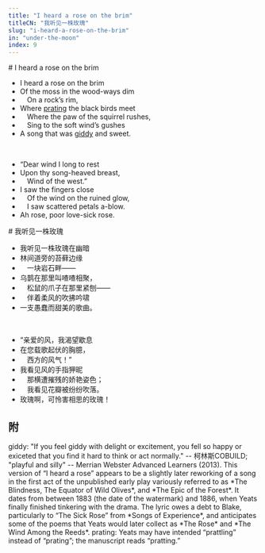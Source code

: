 ```yaml
---
title: "I heard a rose on the brim"
titleCN: "我听见一株玫瑰"
slug: "i-heard-a-rose-on-the-brim"
in: "under-the-moon"
index: 9
---
```


<PoemContent>

<PoemSection>
# I heard a rose on the brim

- I heard a rose on the brim
- Of the moss in the wood-ways dim
-  On a rock’s rim,
- Where [prating](#2) the black birds meet
-  Where the paw of the squirrel rushes,
-  Sing to the soft wind’s gushes
- A song that was [giddy](#1) and sweet.

<br />

- “Dear wind I long to rest
- Upon thy song-heaved breast,
-  Wind of the west.”
- I saw the fingers close
-  Of the wind on the ruined glow,
-  I saw scattered petals a-blow.
- Ah rose, poor love-sick rose.

</PoemSection>

<PoemSection>
# 我听见一株玫瑰 

- 我听见一株玫瑰在幽暗
- 林间道旁的苔藓边缘
- 　一块岩石畔——
- 乌鹊在那里叫喳喳相聚，
- 　松鼠的爪子在那里紧刨——
- 　伴着柔风的吹拂吟啸
- 一支愚蠢而甜美的歌曲。

<br />

- “亲爱的风，我渴望歇息
- 在您载歌起伏的胸臆，
- 　西方的风气！”
- 我看见风的手指狎昵
- 　那横遭摧残的娇艳姿色；
- 　我看见花瓣被纷纷吹落。
- 玫瑰啊，可怜害相思的玫瑰！

</PoemSection>

</PoemContent>

<PoemTranslator translator="傅浩"/>

## 附

<PoemAppendix source="维护者注——">
<PoemFootnote index={1}>
giddy: "If you feel giddy with delight or excitement, you fell so happy or exiceted that you find it hard to think or act normally." -- 柯林斯COBUILD; "playful and silly" -- Merrian Webster Advanced Learners (2013).
</PoemFootnote>
</PoemAppendix>


<PoemAppendix source="George Bornstein—">
<PoemFootnote>
This version of “I heard a rose” appears to be a slightly later reworking of a song in the first act of the unpublished early play variously referred to as *The Blindness, The Equator of Wild Olives*, and *The Epic of the Forest*. It dates from between 1883 (the date of the watermark) and 1886, when Yeats finally finished tinkering with the drama. The lyric owes a debt to Blake, particularly to “The Sick Rose” from *Songs of Experience*, and anticipates some of the poems that Yeats would later collect as *The Rose* and *The Wind Among the Reeds*.
</PoemFootnote>

<PoemFootnote index={2}>
prating: Yeats may have intended “prattling” instead of “prating”; the manuscript reads “pratting.”
</PoemFootnote>
</PoemAppendix>
